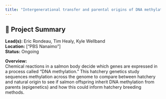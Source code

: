 ```yaml
---
title: "Intergenerational transfer and parental origins of DNA methylation variation in Coho and Chinook Salmon"
---
```


## 🧬 Project Summary

**Lead(s):** Eric Rondeau, Tim Healy, Kyle Wellband  
**Location:** ["PBS Nanaimo"]  
**Status:** Ongoing  

**Overview:**  
Chemical reactions in a salmon body decide which genes are expressed in a process called “DNA methylation.” This hatchery genetics study sequences methylation across the genome to compare between hatchery and natural origin to see if salmon offspring inherit DNA methylation from parents (epigenetics) and how this could inform hatchery breeding methods.